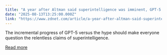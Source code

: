 ```yaml
---
title: "A year after Altman said superintelligence was imminent, GPT-5 is all we get?"
date: "2025-08-13T13:25:00.000Z"
link: "https://www.zdnet.com/article/a-year-after-altman-said-superintelligence-was-imminent-gpt-5-is-all-we-get/"
---
```


The incremental progress of GPT-5 versus the hype should make everyone question the relentless claims of superintelligence.

[Read more](https://www.zdnet.com/article/a-year-after-altman-said-superintelligence-was-imminent-gpt-5-is-all-we-get/)
